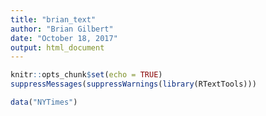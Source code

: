 ```yaml
---
title: "brian_text"
author: "Brian Gilbert"
date: "October 18, 2017"
output: html_document
---
```


```r
knitr::opts_chunk$set(echo = TRUE)
suppressMessages(suppressWarnings(library(RTextTools)))
```

```r
data("NYTimes")
```
